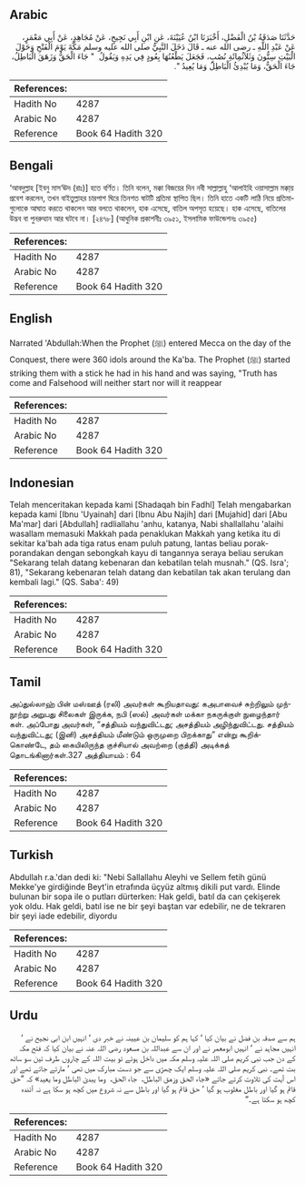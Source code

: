 ## Arabic


<div dir="rtl" lang="ar" style={{fontSize:'larger',backgroundColor:'#f8f9fa',padding:20}}>
حَدَّثَنَا صَدَقَةُ بْنُ الْفَضْلِ، أَخْبَرَنَا ابْنُ عُيَيْنَةَ، عَنِ ابْنِ أَبِي نَجِيحٍ، عَنْ مُجَاهِدٍ، عَنْ أَبِي مَعْمَرٍ، عَنْ عَبْدِ اللَّهِ ـ رضى الله عنه ـ قَالَ دَخَلَ النَّبِيُّ صلى الله عليه وسلم مَكَّةَ يَوْمَ الْفَتْحِ وَحَوْلَ الْبَيْتِ سِتُّونَ وَثَلاَثُمِائَةِ نُصُبٍ، فَجَعَلَ يَطْعُنُهَا بِعُودٍ فِي يَدِهِ وَيَقُولُ ‏ "‏ جَاءَ الْحَقُّ وَزَهَقَ الْبَاطِلُ، جَاءَ الْحَقُّ، وَمَا يُبْدِئُ الْبَاطِلُ وَمَا يُعِيدُ ‏"‏‏.‏
</div>
<div style={{backgroundColor:'#f8f9fa',padding:20, marginBottom: 10}}><table> <thead> <tr> <th>References:</th> <th></th> </tr> </thead> <tbody><tr><td>Hadith No</td><td>4287</td></tr><tr><td>Arabic No</td><td>4287</td></tr><tr><td>Reference</td><td>Book 64 Hadith 320</td></tr></tbody></table></div>

## Bengali


<div dir="ltr" lang="bn" style={{fontSize:'larger',backgroundColor:'#f8f9fa',padding:20}}>
‘আবদুল্লাহ [ইবনু মাস‘ঊদ (রাঃ)] হতে বর্ণিত। তিনি বলেন, মক্কা বিজয়ের দিন নবী সাল্লাল্লাহু ‘আলাইহি ওয়াসাল্লাম মক্কা্য় প্রবেশ করলেন, তখন বাইতুল্লাহর চারপাশ ঘিরে তিনশত ষাটটি প্রতিমা স্থাপিত ছিল। তিনি হাতে একটি লাঠি নিয়ে প্রতিমাগুলোকে আঘাত করতে থাকলেন আর বলতে থাকলেন, হাক এসেছে, বাতিল অপসৃত হয়েছে। হাক এসেছে, বাতিলের উদ্ভব বা পুনরুত্থান আর ঘটবে না। [২৪৭৮] (আধুনিক প্রকাশনীঃ ৩৯৫১, ইসলামিক ফাউন্ডেশনঃ ৩৯৫৫)
</div>
<div style={{backgroundColor:'#f8f9fa',padding:20, marginBottom: 10}}><table> <thead> <tr> <th>References:</th> <th></th> </tr> </thead> <tbody><tr><td>Hadith No</td><td>4287</td></tr><tr><td>Arabic No</td><td>4287</td></tr><tr><td>Reference</td><td>Book 64 Hadith 320</td></tr></tbody></table></div>

## English


<div dir="ltr" lang="en" style={{fontSize:'larger',backgroundColor:'#f8f9fa',padding:20}}>
Narrated 'Abdullah:When the Prophet (ﷺ) entered Mecca on the day of the Conquest, there were 360 idols around the Ka'ba. The Prophet (ﷺ) started striking them with a stick he had in his hand and was saying, "Truth has come and Falsehood will neither start nor will it reappear
</div>
<div style={{backgroundColor:'#f8f9fa',padding:20, marginBottom: 10}}><table> <thead> <tr> <th>References:</th> <th></th> </tr> </thead> <tbody><tr><td>Hadith No</td><td>4287</td></tr><tr><td>Arabic No</td><td>4287</td></tr><tr><td>Reference</td><td>Book 64 Hadith 320</td></tr></tbody></table></div>

## Indonesian


<div dir="ltr" lang="id" style={{fontSize:'larger',backgroundColor:'#f8f9fa',padding:20}}>
Telah menceritakan kepada kami [Shadaqah bin Fadhl] Telah mengabarkan kepada kami [Ibnu 'Uyainah] dari [Ibnu Abu Najih] dari [Mujahid] dari [Abu Ma'mar] dari [Abdullah] radliallahu 'anhu, katanya, Nabi shallallahu 'alaihi wasallam memasuki Makkah pada penaklukan Makkah yang ketika itu di sekitar ka'bah ada tiga ratus enam puluh patung, lantas beliau porak-porandakan dengan sebongkah kayu di tangannya seraya beliau serukan "Sekarang telah datang kebenaran dan kebatilan telah musnah." (QS. Isra'; 81), "Sekarang kebenaran telah datang dan kebatilan tak akan terulang dan kembali lagi." (QS. Saba': 49)
</div>
<div style={{backgroundColor:'#f8f9fa',padding:20, marginBottom: 10}}><table> <thead> <tr> <th>References:</th> <th></th> </tr> </thead> <tbody><tr><td>Hadith No</td><td>4287</td></tr><tr><td>Arabic No</td><td>4287</td></tr><tr><td>Reference</td><td>Book 64 Hadith 320</td></tr></tbody></table></div>

## Tamil


<div dir="ltr" lang="ta" style={{fontSize:'larger',backgroundColor:'#f8f9fa',padding:20}}>
அப்துல்லாஹ் பின் மஸ்ஊத் (ரலி) அவர்கள் கூறியதாவது: கஅபாவைச் சுற்றிலும் முந்நூற்று அறுபது சிலைகள் இருக்க, நபி (ஸல்) அவர்கள் மக்கா நகருக்குள் நுழைந்தார் கள். அப்போது அவர்கள், “சத்தியம் வந்துவிட்டது; அசத்தியம் அழிந்துவிட்டது. சத்தியம் வந்துவிட்டது; (இனி) அசத்தியம் மீண்டும் ஒருமுறை பிறக்காது” என்று கூறிக்கொண்டே, தம் கையிலிருந்த குச்சியால் அவற்றை (குத்தி) அடிக்கத் தொடங்கினார்கள்.327 அத்தியாயம் : 64
</div>
<div style={{backgroundColor:'#f8f9fa',padding:20, marginBottom: 10}}><table> <thead> <tr> <th>References:</th> <th></th> </tr> </thead> <tbody><tr><td>Hadith No</td><td>4287</td></tr><tr><td>Arabic No</td><td>4287</td></tr><tr><td>Reference</td><td>Book 64 Hadith 320</td></tr></tbody></table></div>

## Turkish


<div dir="ltr" lang="tr" style={{fontSize:'larger',backgroundColor:'#f8f9fa',padding:20}}>
Abdullah r.a.'dan dedi ki: "Nebi Sallallahu Aleyhi ve Sellem fetih günü Mekke'ye girdiğinde Beyt'in etrafında üçyüz altmış dikili put vardı. Elinde bulunan bir sopa ile o putları dürterken: Hak geldi, batıl da can çekişerek yok oldu. Hak geldi, batıl ise ne bir şeyi baştan var edebilir, ne de tekraren bir şeyi iade edebilir, diyordu
</div>
<div style={{backgroundColor:'#f8f9fa',padding:20, marginBottom: 10}}><table> <thead> <tr> <th>References:</th> <th></th> </tr> </thead> <tbody><tr><td>Hadith No</td><td>4287</td></tr><tr><td>Arabic No</td><td>4287</td></tr><tr><td>Reference</td><td>Book 64 Hadith 320</td></tr></tbody></table></div>

## Urdu


<div dir="rtl" lang="ur" style={{fontSize:'larger',backgroundColor:'#f8f9fa',padding:20}}>
ہم سے صدقہ بن فضل نے بیان کیا ‘ کہا ہم کو سلیمان بن عیینہ نے خبر دی ‘ انہیں ابن ابی نجیح نے ‘ انہیں مجاہد نے ‘ انہیں ابومعمر نے اور ان سے عبداللہ بن مسعود رضی اللہ عنہ نے بیان کیا کہ فتح مکہ کے دن جب نبی کریم صلی اللہ علیہ وسلم مکہ میں داخل ہوئے تو بیت اللہ کے چاروں طرف تین سو ساٹھ بت تھے۔ نبی کریم صلی اللہ علیہ وسلم ایک چھڑی سے جو دست مبارک میں تھی ‘ مارتے جاتے تھے اور اس آیت کی تلاوت کرتے جاتے «جاء الحق وزهق الباطل،‏‏‏‏ ‏‏‏‏ جاء الحق،‏‏‏‏ ‏‏‏‏ وما يبدئ الباطل وما يعيد» کہ ”حق قائم ہو گیا اور باطل مغلوب ہو گیا ‘ حق قائم ہو گیا اور باطل سے نہ شروع میں کچھ ہو سکا ہے نہ آئندہ کچھ ہو سکتا ہے۔“
</div>
<div style={{backgroundColor:'#f8f9fa',padding:20, marginBottom: 10}}><table> <thead> <tr> <th>References:</th> <th></th> </tr> </thead> <tbody><tr><td>Hadith No</td><td>4287</td></tr><tr><td>Arabic No</td><td>4287</td></tr><tr><td>Reference</td><td>Book 64 Hadith 320</td></tr></tbody></table></div>